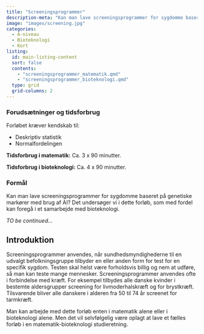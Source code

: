 ```yaml
---
title: "Screeningsprogrammer"
description-meta: "Kan man lave screeningsprogrammer for sygdomme baseret på genetiske markører med brug af AI? Det undersøger vi i dette forløb, som med fordel kan foregå i et samarbejde med bioteknologi."
image: "images/screening.jpg"
categories:
  - A-niveau
  - Bioteknologi
  - Kort
listing:
  id: main-listing-content
  sort: false
  contents:
    - "screeningsprogrammer_matematik.qmd"
    - "screeningsprogrammer_bioteknologi.qmd"
  type: grid
  grid-columns: 2
---
```




::: {.callout-caution collapse="true" appearance="minimal"}
### Forudsætninger og tidsforbrug
Forløbet kræver kendskab til:

+ Deskriptiv statistik
+ Normalfordelingen

**Tidsforbrug i matematik:** Ca. 3 x 90 minutter.

**Tidsforbrug i bioteknologi:** Ca. 4 x 90 minutter.

:::

::: {.purpose}

### Formål

Kan man lave screeningsprogrammer for sygdomme baseret på genetiske markører med brug af AI? Det undersøger vi i dette forløb, som med fordel kan foregå i et samarbejde med bioteknologi.

*TO be continued...*

:::


## Introduktion

Screeningsprogrammer anvendes, når sundhedsmyndighederne til en udvalgt befolkningsgruppe tilbyder en eller anden form for test for en specifik sygdom. Testen skal helst være forholdsvis billig og nem at udføre, så man kan teste mange mennesker. Screeningsprogrammer anvendes ofte i forbindelse med kræft. For eksempel tilbydes alle danske kvinder i bestemte aldersgrupper screening for livmoderhalskræft og for brystkræft. Tilsvarende bliver alle danskere i alderen fra 50 til 74 år screenet for tarmkræft.

Man kan arbejde med dette forløb enten i matematik alene eller i bioteknologi alene. Men det vil selvfølgelig være oplagt at lave et fælles forløb i en matematik-bioteknologi studieretning.

::: {#main-listing-content}
:::